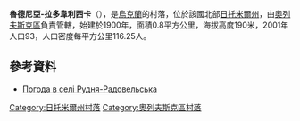{{no footnotes|time=2015-10-07T07:47:37+00:00}}
{{coord|51|10|26|N|27|53|51|E|scale:30000|display=title}}

'''魯德尼亞-拉多韋利西卡'''（{{lang-uk|Рудня-Радовельська}}），是[[烏克蘭|烏克蘭]]的村落，位於該國北部[[日托米爾州|日托米爾州]]，由[[奧列夫斯克區|奧列夫斯克區]]負責管轄，始建於1900年，面積0.8平方公里，海拔高度190米，2001年人口93，人口密度每平方公里116.25人。

==參考資料==
* [http://weather.in.ua/ua/zhitomirskaja/22957 Погода в селі Рудня-Радовельська] {{Wayback|url=http://weather.in.ua/ua/zhitomirskaja/22957 |date=20160305073259 }}

{{DEFAULTSORT:Рудня-Радовельська}}
[[Category:日托米爾州村落|Category:日托米爾州村落]]
[[Category:奧列夫斯克區村落|Category:奧列夫斯克區村落]]


{{Zhytomyr-geo-stub}}